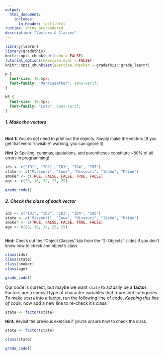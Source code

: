 ```yaml
---
output: 
  html_document:
    includes:
      in_header: test1.html
runtime: shiny_prerendered
description: "Vectors & Classes"
---
```


```r
library(learnr)
library(gradethis)
knitr::opts_chunk$set(echo = FALSE)
tutorial_options(exercise.eval = FALSE)
knitr::opts_chunk$set(exercise.checker = gradethis::grade_learnr)

```

```css
p {
  font-size: 16.5px;
  font-family: "Merriweather", sans-serif;
}

h5 {
  font-size: 16.5px;
  font-family: "Lato", sans-serif;
}


```

##### 1. Make the vectors

```r

```

<div id="vecs-hint">
<font size="-1.5">
**Hint 1:** You do *not* need to print out the objects. Simply make the vectors (If you get that weird "invisible" warning, you can ignore it).

**Hint 2:** Spelling, commas, quotations, and parentheses constitute ~80% of all errors in programming!
</font>
</div>

```r
ids <- c("ID1", "ID2", "ID3", "ID4", "ID5")
state <- c("Missouri", "Iowa", "Missouri", "Idaho", "Maine")
smoker <- c(TRUE, FALSE, FALSE, TRUE, FALSE)
age <- c(20, 18, 32, 25, 25)

```

```r
grade_code()
```

##### 2. Check the class of each vector

```r
ids <- c("ID1", "ID2", "ID3", "ID4", "ID5")
state <- c("Missouri", "Iowa", "Missouri", "Idaho", "Maine")
smoker <- c(TRUE, FALSE, FALSE, TRUE, FALSE)
age <- c(20, 18, 32, 25, 25)

```

```r

```

<div id="classes-hint">
<font size="-1.5">
**Hint:** Check out the "Object Classes" tab from the "2: Objects" slides if you don't know how to check and object's class
</font>
</div>

```r
class(ids)
class(state)
class(smoker)
class(age)

```

```r
grade_code()
```

Our code is correct, but maybe we want `state` to actually be a **factor**. Factors are a special type of character variables that represent categories. To make `state` into a factor, run the following line of code. *Keeping this line of code*, now add a new line to re-check it's class. 

```r
state <- factor(state)
```

<div id="fac-hint">
<font size="-1.5">
**Hint:** Revisit the previous exercise if you're unsure how to check the class.
</font>
</div>

```r
state <- factor(state)

class(state)

```

```r
grade_code()
```

<div data-iframe-height></div>